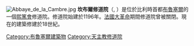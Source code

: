 [[File:Abbaye_de_la_Cambre.jpg|thumb]]
'''坎布爾修道院'''（{{lang-fr|Abbaye de La Cambre}}, {{lang-nl|Abdij Ter Kameren}}）是位於比利時首都[[布魯塞爾|布魯塞爾]]的一個[[熙篤會|熙篤會]]修道院。修道院始建於1196年。[[法國大革命|法國大革命]]期間修道院曾被關閉。現在的建築修建於18世紀。

[[Category:布魯塞爾建築物|Category:布魯塞爾建築物]]
[[Category:天主教修道院|Category:天主教修道院]]
